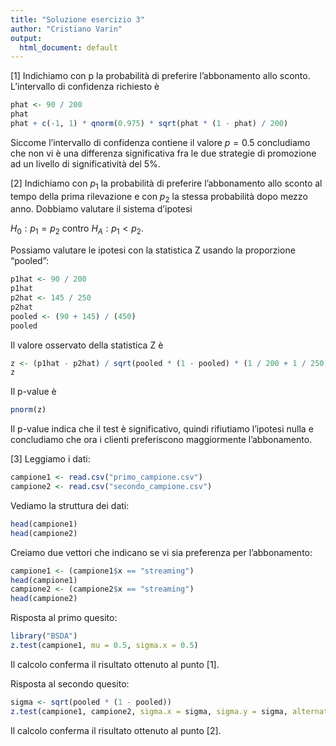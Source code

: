 ```yaml
---
title: "Soluzione esercizio 3"
author: "Cristiano Varin"
output:
  html_document: default
---
```


[1] Indichiamo con p la probabilità di preferire l'abbonamento allo sconto. L'intervallo di confidenza richiesto è
```r
phat <- 90 / 200
phat
phat + c(-1, 1) * qnorm(0.975) * sqrt(phat * (1 - phat) / 200)
```
Siccome l'intervallo di confidenza contiene il valore $p=0.5$ concludiamo che non vi è una differenza significativa fra le due strategie di promozione ad un livello di significatività del 5\%.

[2] Indichiamo con $p_1$ la probabilità di preferire l'abbonamento allo sconto al tempo della prima rilevazione e con $p_2$ la stessa probabilità dopo mezzo anno. Dobbiamo valutare il sistema d'ipotesi

$H_0: p_1= p_2$ contro $H_A: p_1 < p_2$.

Possiamo valutare le ipotesi con la statistica Z usando la proporzione "pooled":
```r
p1hat <- 90 / 200
p1hat
p2hat <- 145 / 250
p2hat
pooled <- (90 + 145) / (450)
pooled
```

Il valore osservato della statistica Z è

```r
z <- (p1hat - p2hat) / sqrt(pooled * (1 - pooled) * (1 / 200 + 1 / 250)) 
z
```

Il p-value è 
```r
pnorm(z)
```
Il p-value indica che il test è significativo, quindi rifiutiamo l'ipotesi nulla e concludiamo che ora i clienti preferiscono maggiormente l'abbonamento.

[3] Leggiamo i dati:
```r
campione1 <- read.csv("primo_campione.csv")
campione2 <- read.csv("secondo_campione.csv")
```
Vediamo la struttura dei dati: 
```r
head(campione1)
head(campione2)
```
Creiamo due vettori che indicano se vi sia preferenza per l'abbonamento:
```r
campione1 <- (campione1$x == "streaming")
head(campione1)
campione2 <- (campione2$x == "streaming")
head(campione2)
```
Risposta al primo quesito:
```r
library("BSDA")
z.test(campione1, mu = 0.5, sigma.x = 0.5)
```
Il calcolo conferma il risultato ottenuto al punto [1].

Risposta al secondo quesito:
```r
sigma <- sqrt(pooled * (1 - pooled))
z.test(campione1, campione2, sigma.x = sigma, sigma.y = sigma, alternative = "less")
```
Il calcolo conferma il risultato ottenuto al punto [2].
 